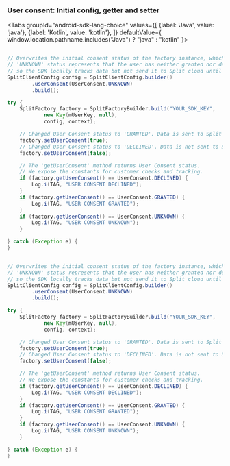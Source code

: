 
### User consent: Initial config, getter and setter

<Tabs
  groupId="android-sdk-lang-choice"
  values={[
    {label: 'Java', value: 'java'},
    {label: 'Kotlin', value: 'kotlin'},
  ]} defaultValue={ window.location.pathname.includes("Java") ? "java" : "kotlin" }>
  <TabItem value="java">

```java

// Overwrites the initial consent status of the factory instance, which is 'GRANTED' by default.
// 'UNKNOWN' status represents that the user has neither granted nor declined consent for tracking data, 
// so the SDK locally tracks data but not send it to Split cloud until consent is changed to 'GRANTED'.
SplitClientConfig config = SplitClientConfig.builder()
        .userConsent(UserConsent.UNKNOWN)
        .build();

try {
    SplitFactory factory = SplitFactoryBuilder.build("YOUR_SDK_KEY",
            new Key(mUserKey, null),
            config, context);

    // Changed User Consent status to 'GRANTED'. Data is sent to Split cloud.
    factory.setUserConsent(true);
    // Changed User Consent status to 'DECLINED'. Data is not sent to Split cloud.
    factory.setUserConsent(false);

    // The 'getUserConsent' method returns User Consent status.
    // We expose the constants for customer checks and tracking.
    if (factory.getUserConsent() == UserConsent.DECLINED) {
        Log.i(TAG, "USER CONSENT DECLINED");
    }
    if (factory.getUserConsent() == UserConsent.GRANTED) {
        Log.i(TAG, "USER CONSENT GRANTED");
    }
    if (factory.getUserConsent() == UserConsent.UNKNOWN) {
        Log.i(TAG, "USER CONSENT UNKNOWN");
    }

} catch (Exception e) {
}

```

  </TabItem>
  <TabItem value="kotlin">

```java

// Overwrites the initial consent status of the factory instance, which is 'GRANTED' by default.
// 'UNKNOWN' status represents that the user has neither granted nor declined consent for tracking data, 
// so the SDK locally tracks data but not send it to Split cloud until consent is changed to 'GRANTED'.
SplitClientConfig config = SplitClientConfig.builder()
        .userConsent(UserConsent.UNKNOWN)
        .build();

try {
    SplitFactory factory = SplitFactoryBuilder.build("YOUR_SDK_KEY",
            new Key(mUserKey, null),
            config, context);

    // Changed User Consent status to 'GRANTED'. Data is sent to Split cloud.
    factory.setUserConsent(true);
    // Changed User Consent status to 'DECLINED'. Data is not sent to Split cloud.
    factory.setUserConsent(false);

    // The 'getUserConsent' method returns User Consent status.
    // We expose the constants for customer checks and tracking.
    if (factory.getUserConsent() == UserConsent.DECLINED) {
        Log.i(TAG, "USER CONSENT DECLINED");
    }
    if (factory.getUserConsent() == UserConsent.GRANTED) {
        Log.i(TAG, "USER CONSENT GRANTED");
    }
    if (factory.getUserConsent() == UserConsent.UNKNOWN) {
        Log.i(TAG, "USER CONSENT UNKNOWN");
    }

} catch (Exception e) {
}

```

  </TabItem>
</Tabs>